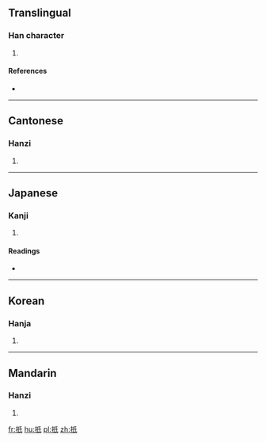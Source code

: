 {{also|抵}}
==Translingual==

===Han character===
{{Han char|rn=64|rad=手|as=04|sn=7|four=5204<sub>0</sub>|canj=手竹女心 (QHVP)}}

# {{defn|Han|sort=手04}}

====References====
* {{Han ref|kx=0419.130|dkj=11846|dj=0766.050|hdz=31841.060|uh=627A|ud=25210|bh=CAEF|bd=51951}}

----

==Cantonese==

===Hanzi===
{{yue-hanzi|jyut=|y=ji2}}

# {{defn|lang=yue|sort=手04}}

----

==Japanese==

===Kanji===
{{ja-kanji|grade=|rs=手04}}

# {{defn|lang=ja|sort=手04}}

====Readings====
* {{ja-readings|on=[[てい]] (tei)|kun=[[あたる]] (ataru), [[あてる]] (ateru)}}

----

==Korean==

===Hanja===
{{ko-hanja|hangeul=지|eumhun=|rv=ji|mr=chi|y=ci}}

# {{defn|lang=ko|sort=手04}}

----

==Mandarin==

===Hanzi===
{{cmn-hanzi|pin=[[zhǐ]] ([[zhi3]])|wg=chih<sup>3</sup>}}

# {{defn|lang=cmn|sort=手04}}

[[fr:扺]]
[[hu:扺]]
[[pl:扺]]
[[zh:扺]]